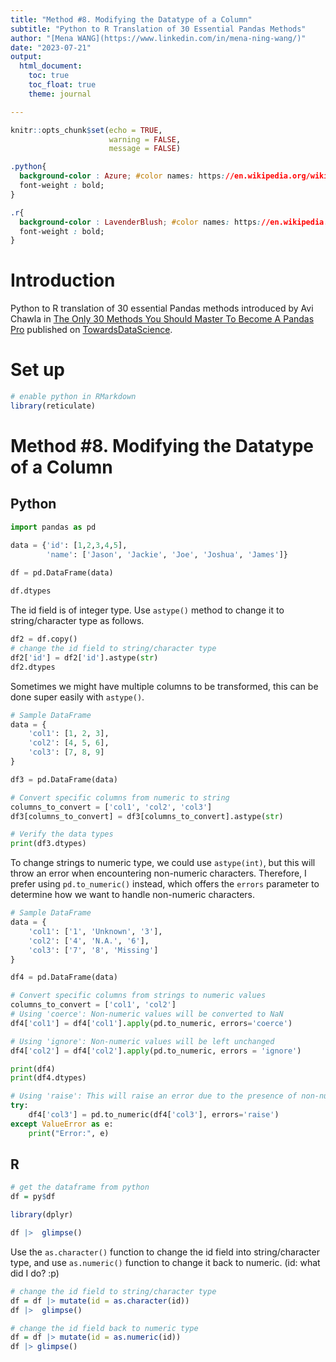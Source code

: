 ```yaml
---
title: "Method #8. Modifying the Datatype of a Column"
subtitle: "Python to R Translation of 30 Essential Pandas Methods"
author: "[Mena WANG](https://www.linkedin.com/in/mena-ning-wang/)"
date: "2023-07-21"
output: 
  html_document:
    toc: true
    toc_float: true
    theme: journal

---
```


```r
knitr::opts_chunk$set(echo = TRUE,
                      warning = FALSE,
                      message = FALSE)
```


```css

.python{
  background-color : Azure; #color names: https://en.wikipedia.org/wiki/Web_colors
  font-weight : bold;
}

.r{
  background-color : LavenderBlush; #color names: https://en.wikipedia.org/wiki/Web_colors
  font-weight : bold;
}

```

# Introduction

Python to R translation of 30 essential Pandas methods introduced by Avi Chawla in [The Only 30 Methods You Should Master To Become A Pandas Pro](https://towardsdatascience.com/the-only-30-methods-you-should-master-to-become-a-pandas-pro-749795084bb2) published on [TowardsDataScience](https://towardsdatascience.com/).

# Set up

```r
# enable python in RMarkdown
library(reticulate)

```

# Method #8. Modifying the Datatype of a Column

## Python

```python
import pandas as pd

data = {'id': [1,2,3,4,5],
        'name': ['Jason', 'Jackie', 'Joe', 'Joshua', 'James']}
      
df = pd.DataFrame(data)

df.dtypes
```

The id field is of integer type. Use `astype()` method to change it to string/character type as follows. 

```python
df2 = df.copy()
# change the id field to string/character type
df2['id'] = df2['id'].astype(str)
df2.dtypes

```
Sometimes we might have multiple columns to be transformed, this can be done super easily with `astype()`.

```python
# Sample DataFrame
data = {
    'col1': [1, 2, 3],
    'col2': [4, 5, 6],
    'col3': [7, 8, 9]
}

df3 = pd.DataFrame(data)

# Convert specific columns from numeric to string
columns_to_convert = ['col1', 'col2', 'col3']
df3[columns_to_convert] = df3[columns_to_convert].astype(str)

# Verify the data types
print(df3.dtypes)

```
To change strings to numeric type, we could use `astype(int)`, but this will throw an error when encountering non-numeric characters. Therefore, I prefer using `pd.to_numeric()` instead, which offers the `errors` parameter to determine how we want to handle non-numeric characters.  

```python
# Sample DataFrame
data = {
    'col1': ['1', 'Unknown', '3'],
    'col2': ['4', 'N.A.', '6'],
    'col3': ['7', '8', 'Missing']
}

df4 = pd.DataFrame(data)

# Convert specific columns from strings to numeric values
columns_to_convert = ['col1', 'col2']
# Using 'coerce': Non-numeric values will be converted to NaN
df4['col1'] = df4['col1'].apply(pd.to_numeric, errors='coerce')

# Using 'ignore': Non-numeric values will be left unchanged
df4['col2'] = df4['col2'].apply(pd.to_numeric, errors = 'ignore')

print(df4)
print(df4.dtypes)

```
```python
# Using 'raise': This will raise an error due to the presence of non-numeric values
try:
    df4['col3'] = pd.to_numeric(df4['col3'], errors='raise')
except ValueError as e:
    print("Error:", e)
```



## R

```r
# get the dataframe from python
df = py$df

library(dplyr)

df |>  glimpse()
```

Use the `as.character()` function to change the id field into string/character type, and use `as.numeric()` function to change it back to numeric. (id: what did I do? :p)

```r

# change the id field to string/character type
df = df |> mutate(id = as.character(id))
df |>  glimpse()

# change the id field back to numeric type
df = df |> mutate(id = as.numeric(id))
df |> glimpse()

```


